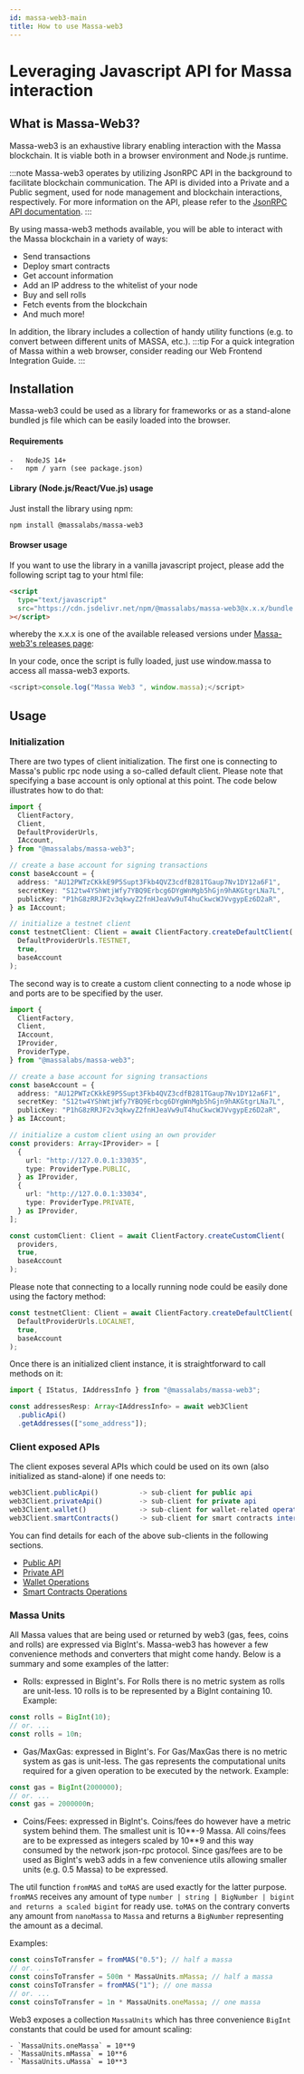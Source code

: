 ```yaml
---
id: massa-web3-main
title: How to use Massa-web3
---
```


# Leveraging Javascript API for Massa interaction

## What is Massa-Web3?

Massa-web3 is an exhaustive library enabling interaction with the Massa blockchain. It is viable both in a browser environment and Node.js runtime.

:::note
Massa-web3 operates by utilizing JsonRPC API in the background to facilitate blockchain communication. The API is divided into a Private and a Public segment, used for node management and blockchain interactions, respectively. For more information on the API, please refer to the [JsonRPC API documentation](/docs/build/api/jsonrpc).
:::

By using massa-web3 methods available, you will be able to interact with the Massa blockchain in a variety of ways:

- Send transactions
- Deploy smart contracts
- Get account information
- Add an IP address to the whitelist of your node
- Buy and sell rolls
- Fetch events from the blockchain
- And much more!

In addition, the library includes a collection of handy utility functions (e.g. to convert between different units of MASSA, etc.).
:::tip
For a quick integration of Massa within a web browser, consider reading our Web Frontend Integration Guide.
:::

## Installation

Massa-web3 could be used as a library for frameworks or as a stand-alone bundled js file which can be easily loaded into the browser.

#### Requirements

    -   NodeJS 14+
    -   npm / yarn (see package.json)

#### Library (Node.js/React/Vue.js) usage

Just install the library using npm:

```shell
npm install @massalabs/massa-web3
```

#### Browser usage

If you want to use the library in a vanilla javascript project, please add the following script tag to your html file:

```html
<script
  type="text/javascript"
  src="https://cdn.jsdelivr.net/npm/@massalabs/massa-web3@x.x.x/bundle.js"
></script>
```

whereby the x.x.x is one of the available released versions under [Massa-web3's releases page](https://github.com/massalabs/massa-web3/releases):

In your code, once the script is fully loaded, just use window.massa to access all massa-web3 exports.

```ts
<script>console.log("Massa Web3 ", window.massa);</script>
```

## Usage

### Initialization

There are two types of client initialization. The first one is connecting to Massa's public rpc node using a so-called default client. Please note that specifying a base account is only optional at this point. The code below illustrates how to do that:

```ts
import {
  ClientFactory,
  Client,
  DefaultProviderUrls,
  IAccount,
} from "@massalabs/massa-web3";

// create a base account for signing transactions
const baseAccount = {
  address: "AU12PWTzCKkkE9P5Supt3Fkb4QVZ3cdfB281TGaup7Nv1DY12a6F1",
  secretKey: "S12tw4YShWtjWfy7YBQ9Erbcg6DYgWnMgb5hGjn9hAKGtgrLNa7L",
  publicKey: "P1hG8zRRJF2v3qkwyZ2fnHJeaVw9uT4huCkwcWJVvgypEz6D2aR",
} as IAccount;

// initialize a testnet client
const testnetClient: Client = await ClientFactory.createDefaultClient(
  DefaultProviderUrls.TESTNET,
  true,
  baseAccount
);
```

The second way is to create a custom client connecting to a node whose ip and ports are to be specified by the user.

```ts
import {
  ClientFactory,
  Client,
  IAccount,
  IProvider,
  ProviderType,
} from "@massalabs/massa-web3";

// create a base account for signing transactions
const baseAccount = {
  address: "AU12PWTzCKkkE9P5Supt3Fkb4QVZ3cdfB281TGaup7Nv1DY12a6F1",
  secretKey: "S12tw4YShWtjWfy7YBQ9Erbcg6DYgWnMgb5hGjn9hAKGtgrLNa7L",
  publicKey: "P1hG8zRRJF2v3qkwyZ2fnHJeaVw9uT4huCkwcWJVvgypEz6D2aR",
} as IAccount;

// initialize a custom client using an own provider
const providers: Array<IProvider> = [
  {
    url: "http://127.0.0.1:33035",
    type: ProviderType.PUBLIC,
  } as IProvider,
  {
    url: "http://127.0.0.1:33034",
    type: ProviderType.PRIVATE,
  } as IProvider,
];

const customClient: Client = await ClientFactory.createCustomClient(
  providers,
  true,
  baseAccount
);
```

Please note that connecting to a locally running node could be easily done using the factory method:

```ts
const testnetClient: Client = await ClientFactory.createDefaultClient(
  DefaultProviderUrls.LOCALNET,
  true,
  baseAccount
);
```

Once there is an initialized client instance, it is straightforward to call methods on it:

```ts
import { IStatus, IAddressInfo } from "@massalabs/massa-web3";

const addressesResp: Array<IAddressInfo> = await web3Client
  .publicApi()
  .getAddresses(["some_address"]);
```

### Client exposed APIs

The client exposes several APIs which could be used on its own (also initialized as stand-alone) if one needs to:

```ts
web3Client.publicApi()          -> sub-client for public api                    (interface: PublicApiClient)
web3Client.privateApi()         -> sub-client for private api                   (interface: PrivateApiClient)
web3Client.wallet()             -> sub-client for wallet-related operations     (interface: WalletClient)
web3Client.smartContracts()     -> sub-client for smart contracts interaction   (interface: SmartContractsClient)
```

You can find details for each of the above sub-clients in the following sections.
- [Public API](/docs/build/massa-web3/massa-web3-public-api)
- [Private API](/docs/build/massa-web3/massa-web3-private-api)
- [Wallet Operations](/docs/build/massa-web3/massa-web3-wallet)
- [Smart Contracts Operations](/docs/build/massa-web3/massa-web3-smart-contracts)

### Massa Units

All Massa values that are being used or returned by web3 (gas, fees, coins and rolls) are expressed via BigInt's. Massa-web3 has however a few convenience methods and converters that might come handy. Below is a summary and some examples of the latter:

  - Rolls: expressed in BigInt's. For Rolls there is no metric system as rolls are unit-less. 10 rolls is to be represented by a BigInt containing 10. Example:

```ts
const rolls = BigInt(10);
// or. ...
const rolls = 10n;
```

  - Gas/MaxGas: expressed in BigInt's. For Gas/MaxGas there is no metric system as gas is unit-less. The gas represents the computational units required for a given operation to be executed by the network. Example:

```ts
const gas = BigInt(2000000);
// or. ...
const gas = 2000000n;
```

  - Coins/Fees: expressed in BigInt's. Coins/fees do however have a metric system behind them. The smallest unit is 10**-9 Massa. All coins/fees are to be expressed as integers scaled by 10**9 and this way consumed by the network json-rpc protocol. Since gas/fees are to be used as BigInt's web3 adds in a few convenience utils allowing smaller units (e.g. 0.5 Massa) to be expressed.

The util function `fromMAS` and `toMAS` are used exactly for the latter purpose. `fromMAS` receives any amount of type `number | string | BigNumber | bigint and returns a scaled bigint` for ready use. `toMAS` on the contrary converts any amount from `nanoMassa` to `Massa` and returns a `BigNumber` representing the amount as a decimal.

Examples:

```ts
const coinsToTransfer = fromMAS("0.5"); // half a massa
// or. ...
const coinsToTransfer = 500n * MassaUnits.mMassa; // half a massa
const coinsToTransfer = fromMAS("1"); // one massa
// or. ...
const coinsToTransfer = 1n * MassaUnits.oneMassa; // one massa
```

Web3 exposes a collection `MassaUnits` which has three convenience `BigInt` constants that could be used for amount scaling:

    - `MassaUnits.oneMassa` = 10**9
    - `MassaUnits.mMassa` = 10**6
    - `MassaUnits.uMassa` = 10**3
